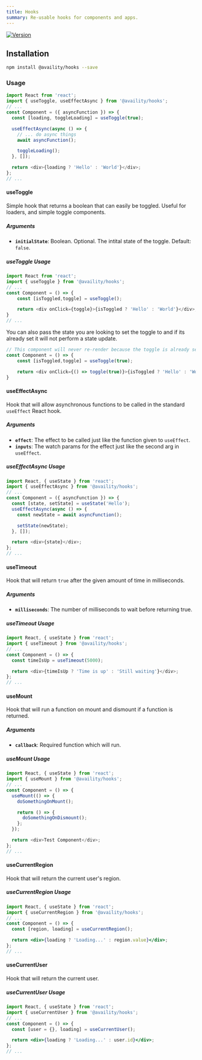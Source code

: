 ```yaml
---
title: Hooks
summary: Re-usable hooks for components and apps.
---
```


[![Version](https://img.shields.io/npm/v/@availity/hooks.svg?style=for-the-badge)](https://www.npmjs.com/package/@availity/hooks)

## Installation

```bash
npm install @availity/hooks --save
```

### Usage

```javascript
import React from 'react';
import { useToggle, useEffectAsync } from '@availity/hooks';
// ...
const Component = ({ asyncFunction }) => {
  const [loading, toggleLoading] = useToggle(true);

  useEffectAsync(async () => {
    // ... do async things
    await asyncFunction();

    toggleLoading();
  }, []);

  return <div>{loading ? 'Hello' : 'World'}</div>;
};
// ...
```

#### useToggle

Simple hook that returns a boolean that can easily be toggled. Useful for loaders, and simple toggle components.

##### Arguments

- **`initialState`**: Boolean. Optional. The intital state of the toggle. Default: `false`.

##### useToggle Usage

```javascript
import React from 'react';
import { useToggle } from '@availity/hooks';
// ...
const Component = () => {
    const [isToggled,toggle] = useToggle();

    return <div onClick={toggle}>{isToggled ? 'Hello' : 'World'}</div>;
}
// ...
```

You can also pass the state you are looking to set the toggle to and if its already set it will not perform a state update.

```javascript
// This component will never re-render because the toggle is already set to `true`
const Component = () => {
    const [isToggled,toggle] = useToggle(true);

    return <div onClick={() => toggle(true)}>{isToggled ? 'Hello' : 'World'}</div>;
}
```

#### useEffectAsync

Hook that will allow asynchronous functions to be called in the standard `useEffect` React hook.

##### Arguments

- **`effect`**: The effect to be called just like the function given to `useEffect`.
- **`inputs`**: The watch params for the effect just like the second arg in `useEffect`.

##### useEffectAsync Usage

```javascript
import React, { useState } from 'react';
import { useEffectAsync } from '@availity/hooks';
// ...
const Component = ({ asyncFunction }) => {
  const [state, setState] = useState('Hello');
  useEffectAsync(async () => {
    const newState = await asyncFunction();

    setState(newState);
  }, []);

  return <div>{state}</div>;
};
// ...
```

#### useTimeout

Hook that will return `true` after the given amount of time in milliseconds.

##### Arguments

- **`milliseconds`**: The number of milliseconds to wait before returning true.

##### useTimeout Usage

```javascript
import React, { useState } from 'react';
import { useTimeout } from '@availity/hooks';
// ...
const Component = () => {
  const timeIsUp = useTimeout(5000);

  return <div>{timeIsUp ? 'Time is up' : 'Still waiting'}</div>;
};
// ...
```

#### useMount

Hook that will run a function on mount and dismount if a function is returned.

##### Arguments

- **`callback`**: Required function which will run.

##### useMount Usage

```javascript
import React, { useState } from 'react';
import { useMount } from '@availity/hooks';
// ...
const Component = () => {
  useMount(() => {
    doSomethingOnMount();

    return () => {
      doSomethingOnDismount();
    };
  });

  return <div>Test Component</div>;
};
// ...
```


#### useCurrentRegion

Hook that will return the current user's region.


##### useCurrentRegion Usage

```jsx
import React, { useState } from 'react';
import { useCurrentRegion } from '@availity/hooks';
// ...
const Component = () => {
  const [region, loading] = useCurrentRegion();

  return <div>{loading ? 'Loading...' : region.value}</div>;
};
// ...
```


#### useCurrentUser

Hook that will return the current user.


##### useCurrentUser Usage

```jsx
import React, { useState } from 'react';
import { useCurrentUser } from '@availity/hooks';
// ...
const Component = () => {
  const [user = {}, loading] = useCurrentUser();

  return <div>{loading ? 'Loading...' : user.id}</div>;
};
// ...
```
